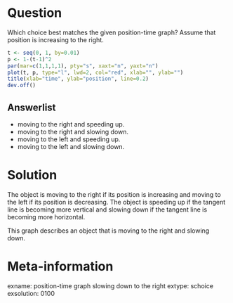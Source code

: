 Question
========
Which choice best matches the given position-time graph? 
Assume that position is increasing to the right.

```r
t <- seq(0, 1, by=0.01)
p <- 1-(t-1)^2
par(mar=c(1,1,1,1), pty="s", xaxt="n", yaxt="n")
plot(t, p, type="l", lwd=2, col="red", xlab="", ylab="")
title(xlab="time", ylab="position", line=0.2)
dev.off()
```

Answerlist
----------
* moving to the right and speeding up.
* moving to the right and slowing down.
* moving to the left and speeding up.
* moving to the left and slowing down.


Solution
========
The object is moving to the right if its position is increasing and moving to the left if its position is decreasing. 
The object is speeding up if the tangent line is becoming more vertical and slowing down if the tangent line is becoming more horizontal.

This graph describes an object that is moving to the right and slowing down.


Meta-information
================
exname: position-time graph slowing down to the right
extype: schoice
exsolution: 0100
